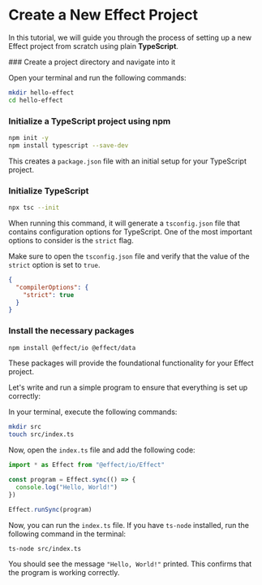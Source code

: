 
# Create a New Effect Project

In this tutorial, we will guide you through the process of setting up a new Effect project from scratch using plain **TypeScript**.

<Steps>
### Create a project directory and navigate into it

Open your terminal and run the following commands:

```bash
mkdir hello-effect
cd hello-effect
```

### Initialize a TypeScript project using npm

```bash
npm init -y
npm install typescript --save-dev
```

This creates a `package.json` file with an initial setup for your TypeScript project.

### Initialize TypeScript

```bash
npx tsc --init
```

When running this command, it will generate a `tsconfig.json` file that contains configuration options for TypeScript. One of the most important options to consider is the `strict` flag.

Make sure to open the `tsconfig.json` file and verify that the value of the `strict` option is set to `true`.

```json
{
  "compilerOptions": {
    "strict": true
  }
}
```

### Install the necessary packages

```bash
npm install @effect/io @effect/data
```

These packages will provide the foundational functionality for your Effect project.

</Steps>

Let's write and run a simple program to ensure that everything is set up correctly:

In your terminal, execute the following commands:

```bash
mkdir src
touch src/index.ts
```

Now, open the `index.ts` file and add the following code:

```typescript filename="src/index.ts"
import * as Effect from "@effect/io/Effect"

const program = Effect.sync(() => {
  console.log("Hello, World!")
})

Effect.runSync(program)
```

Now, you can run the `index.ts` file. If you have `ts-node` installed, run the following command in the terminal:

```bash
ts-node src/index.ts
```

You should see the message `"Hello, World!"` printed. This confirms that the program is working correctly.
